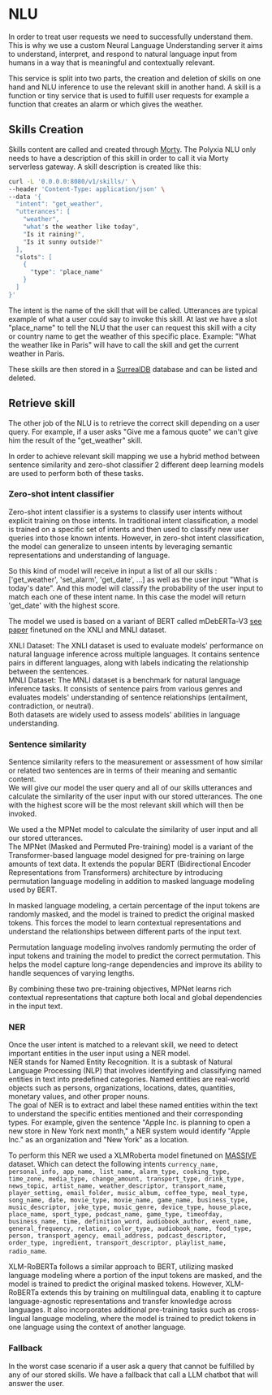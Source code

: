 # NLU

In order to treat user requests we need to successfully understand them.
This is why we use a custom Neural Language Understanding server it aims to understand, interpret, and respond to natural language input from humans in a way that is meaningful and contextually relevant.

This service is split into two parts, the creation and deletion of skills on one hand and NLU inference to use the relevant skill in another hand.
A skill is a function or tiny service that is used to fulfill user requests for example a function that creates an alarm or which gives the weather.

## Skills Creation

Skills content are called and created through [Morty](https://morty-faas.github.io/functions).
The Polyxia NLU only needs to have a description of this skill in order to call it via Morty serverless gateway.
A skill description is created like this:

```bash
curl -L '0.0.0.0:8080/v1/skills/' \
--header 'Content-Type: application/json' \
--data '{
  "intent": "get_weather",
  "utterances": [
    "weather",
    "what's the weather like today",
    "Is it raining?",
    "Is it sunny outside?"
  ],
  "slots": [
    {
      "type": "place_name"
    }
  ]
}'
```

The intent is the name of the skill that will be called.
Utterances are typical example of what a user could say to invoke this skill.
At last we have a slot "place_name" to tell the NLU that the user can request this skill with a city or country name to get the weather of this specific place.
Example: "What the weather like in Paris" will have to call the skill and get the current weather in Paris.

These skills are then stored in a [SurrealDB](https://surrealdb.com/) database and can be listed and deleted.

## Retrieve skill

The other job of the NLU is to retrieve the correct skill depending on a user query.
For example, if a user asks "Give me a famous quote" we can't give him the result of the "get_weather" skill.

In order to achieve relevant skill mapping we use a hybrid method between sentence similarity and zero-shot classifier 2 different deep learning models are used to perform both of these tasks.

### Zero-shot intent classifier

Zero-shot intent classifier is a systems to classify user intents without explicit training on those intents. In traditional intent classification, a model is trained on a specific set of intents and then used to classify new user queries into those known intents. However, in zero-shot intent classification, the model can generalize to unseen intents by leveraging semantic representations and understanding of language.

So this kind of model will receive in input a list of all our skills : ['get_weather', 'set_alarm', 'get_date', ...] as well as the user input "What is today's date".
And this model will classify the probability of the user input to match each one of these intent name. In this case the model will return 'get_date' with the highest score.

The model we used is based on a variant of BERT called mDebERTa-V3 [see paper](https://arxiv.org/pdf/2111.09543.pdf) finetuned on the XNLI and MNLI dataset.

XNLI Dataset: The XNLI dataset is used to evaluate models' performance on natural language inference across multiple languages. It contains sentence pairs in different languages, along with labels indicating the relationship between the sentences.  
MNLI Dataset: The MNLI dataset is a benchmark for natural language inference tasks. It consists of sentence pairs from various genres and evaluates models' understanding of sentence relationships (entailment, contradiction, or neutral).  
Both datasets are widely used to assess models' abilities in language understanding.

### Sentence similarity

Sentence similarity refers to the measurement or assessment of how similar or related two sentences are in terms of their meaning and semantic content.  
We will give our model the user query and all of our skills utterances and calculate the similarity of the user input with our stored utterances. The one with the highest score will be the most relevant skill which will then be invoked.

We used a the MPNet model to calculate the similarity of user input and all our stored utterances.  
The MPNet (Masked and Permuted Pre-training) model is a variant of the Transformer-based language model designed for pre-training on large amounts of text data. It extends the popular BERT (Bidirectional Encoder Representations from Transformers) architecture by introducing permutation language modeling in addition to masked language modeling used by BERT.

In masked language modeling, a certain percentage of the input tokens are randomly masked, and the model is trained to predict the original masked tokens. This forces the model to learn contextual representations and understand the relationships between different parts of the input text.

Permutation language modeling involves randomly permuting the order of input tokens and training the model to predict the correct permutation. This helps the model capture long-range dependencies and improve its ability to handle sequences of varying lengths.

By combining these two pre-training objectives, MPNet learns rich contextual representations that capture both local and global dependencies in the input text.

### NER

Once the user intent is matched to a relevant skill, we need to detect important entities in the user input using a NER model.  
NER stands for Named Entity Recognition. It is a subtask of Natural Language Processing (NLP) that involves identifying and classifying named entities in text into predefined categories. Named entities are real-world objects such as persons, organizations, locations, dates, quantities, monetary values, and other proper nouns.  
The goal of NER is to extract and label these named entities within the text to understand the specific entities mentioned and their corresponding types. For example, given the sentence "Apple Inc. is planning to open a new store in New York next month," a NER system would identify "Apple Inc." as an organization and "New York" as a location.

To perform this NER we used a XLMRoberta model finetuned on [MASSIVE](https://huggingface.co/datasets/qanastek/MASSIVE) dataset.
Which can detect the following intents `currency_name, personal_info, app_name, list_name, alarm_type, cooking_type, time_zone, media_type, change_amount, transport_type, drink_type, news_topic, artist_name, weather_descriptor, transport_name, player_setting, email_folder, music_album, coffee_type, meal_type, song_name, date, movie_type, movie_name, game_name, business_type, music_descriptor, joke_type, music_genre, device_type, house_place, place_name, sport_type, podcast_name, game_type, timeofday, business_name, time, definition_word, audiobook_author, event_name, general_frequency, relation, color_type, audiobook_name, food_type, person, transport_agency, email_address, podcast_descriptor, order_type, ingredient, transport_descriptor, playlist_name, radio_name`.

XLM-RoBERTa follows a similar approach to BERT, utilizing masked language modeling where a portion of the input tokens are masked, and the model is trained to predict the original masked tokens. However, XLM-RoBERTa extends this by training on multilingual data, enabling it to capture language-agnostic representations and transfer knowledge across languages. It also incorporates additional pre-training tasks such as cross-lingual language modeling, where the model is trained to predict tokens in one language using the context of another language.

### Fallback

In the worst case scenario if a user ask a query that cannot be fulfilled by any of our stored skills. We have a fallback that call a LLM chatbot that will answer the user.
